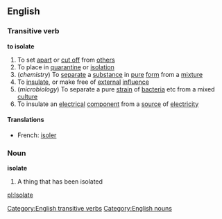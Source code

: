 ==English==
===Transitive verb===
'''to isolate'''
#To set [[apart]] or [[cut off]] from [[others]]
#To place in [[quarantine]] or [[isolation]]
#(''chemistry'') To [[separate]] a [[substance]] in [[pure]] [[form]] from a [[mixture]]
#To [[insulate]], or make free of [[external]] [[influence]]
#(''microbiology'') To separate a pure [[strain]] of [[bacteria]] etc from a mixed [[culture]]
#To insulate an [[electrical]] [[component]] from a [[source]] of [[electricity]]
====Translations====
*French: [[isoler]]
===Noun===
'''isolate'''
#A thing that has been isolated
[[Category:English transitive verbs]]
[[Category:English nouns]]
[[pl:Isolate]]